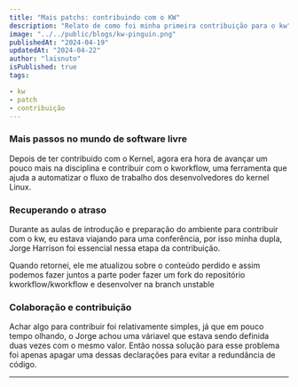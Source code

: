 ```yaml
---
title: "Mais patchs: contribuindo com o KW"
description: "Relato de como foi minha primeira contribuição para o kw"
image: "../../public/blogs/kw-pinguin.png"
publishedAt: "2024-04-19"
updatedAt: "2024-04-22"
author: "laisnuto"
isPublished: true
tags: 

- kw
- patch
- contribuição
---
```


### Mais passos no mundo de software livre

Depois de ter contribuido com o Kernel, agora era hora de avançar um pouco mais na disciplina e contribuir com o kworkflow,  uma ferramenta que ajuda a automatizar o fluxo de trabalho dos desenvolvedores do kernel Linux.

### Recuperando o atraso

Durante as aulas de introdução e preparação do ambiente para contribuir com o kw, eu estava viajando para uma conferência, por isso minha dupla, Jorge Harrison foi essencial nessa etapa da contribuição. 

Quando retornei, ele me atualizou sobre o conteúdo perdido e assim podemos fazer juntos a parte poder fazer um fork do repositório kworkflow/kworkflow e desenvolver na branch unstable 

### Colaboração e contribuição

Achar algo para contribuir foi relativamente simples, já que em pouco tempo olhando, o Jorge achou uma váriavel  que estava sendo definida duas vezes com o mesmo valor. Então nossa solução para esse problema foi apenas apagar uma dessas declarações para evitar a redundância de código.

---